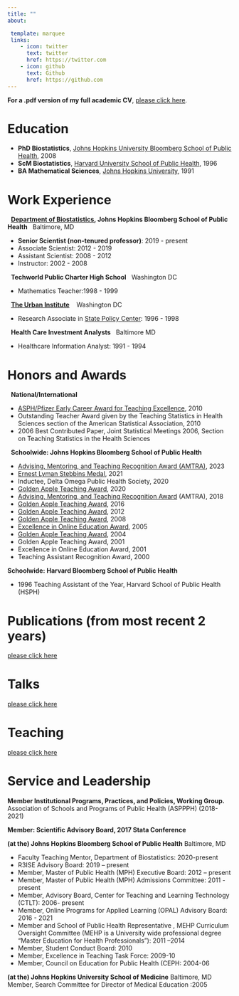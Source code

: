 ```yaml
---
title: ""
about: 

 template: marquee
 links:
    - icon: twitter
      text: twitter
      href: https://twitter.com
    - icon: github
      text: Github
      href: https://github.com
---
```


**For a .pdf version of my full academic CV**, [please click here](/files/cv.pdf).

# Education

-   **PhD Biostatistics**, [Johns Hopkins University Bloomberg School of Public Health](www.biostat.jhsph.edu), 2008
-   **ScM Biostatistics**, [Harvard University School of Public Health](https://www.hsph.harvard.edu/biostatistics/), 1996
-   **BA Mathematical Sciences**, [Johns Hopkins University](https://engineering.jhu.edu/ams/), 1991

# Work Experience

  [**Department of Biostatistics**](biostats.jhsph.edu)**, Johns Hopkins Bloomberg School of Public Health**   Baltimore, MD

-   **Senior Scientist (non-tenured professor)**: 2019 - present
-   Associate Scientist: 2012 - 2019
-   Assistant Scientist: 2008 - 2012
-   Instructor: 2002 - 2008

  **Techworld Public Charter High School**   Washington DC

-   Mathematics Teacher:1998 - 1999

  [**The Urban Institute**](https://www.urban.org)    Washington DC

-   Research Associate in [State Policy Center](https://www.urban.org/policy-centers/justice-policy-center): 1996 - 1998

  **Health Care Investment Analysts**   Baltimore MD

-   Healthcare Information Analyst: 1991 - 1994

# Honors and Awards

  **National/International**

-   [ASPH/Pfizer Early Career Award for Teaching Excellence](https://publichealth.jhu.edu/2010/asph-pfizer-award), 2010
-   Outstanding Teacher Award given by the Teaching Statistics in Health Sciences section of the American Statistical Association, 2010
-   2006 Best Contributed Paper, Joint Statistical Meetings 2006, Section on Teaching Statistics in the Health Sciences

  **Schoolwide: Johns Hopkins Bloomberg School of Public Health**

-   [Advising, Mentoring, and Teaching Recognition Award (AMTRA)](/images/amtra2023 - 1.jpeg), 2023
-   [Ernest Lyman Stebbins Medal](https://publichealth.jhu.edu/offices-and-services/office-of-academic-affairs/faculty-recognition/ernest-lyman-stebbins-medal), 2021
-   Inductee, Delta Omega Public Health Society, 2020
-   [Golden Apple Teaching Award](https://publichealth.jhu.edu/offices-and-services/office-of-academic-affairs/faculty-recognition/student-assembly-awards), 2020
-   [Advising, Mentoring, and Teaching Recognition Award](https://publichealth.jhu.edu/offices-and-services/office-of-academic-affairs/faculty-recognition/student-assembly-awards) (AMTRA), 2018
-   [Golden Apple Teaching Award](https://publichealth.jhu.edu/offices-and-services/office-of-academic-affairs/faculty-recognition/student-assembly-awards), 2016
-   [Golden Apple Teaching Award](https://issuu.com/johnshopkins/docs/21may_issue__all_sixteen_pages_/8), 2012
-   [Golden Apple Teaching Award](https://publichealth.jhu.edu/2008/golden-apple-award-bios-2008), 2008
-   [Excellence in Online Education Award](https://publichealth.jhu.edu/2005/ctlt-excellence-awards), 2005
-   [Golden Apple Teaching Award](https://publichealth.jhu.edu/2004/golden-apples-2004), 2004
-   Golden Apple Teaching Award, 2001
-   Excellence in Online Education Award, 2001
-   Teaching Assistant Recognition Award, 2000

**Schoolwide: Harvard Bloomberg School of Public Health**

-   1996 Teaching Assistant of the Year, Harvard School of Public Health (HSPH)

# Publications (from most recent 2 years)

[please click here](pubs.qmd)

# Talks

[please click here](talks.qmd)

# Teaching

[please click here](teach.qmd)

# Service and Leadership

**Member Institutional Programs, Practices, and Policies, Working Group.** Association of Schools and Programs of Public Health (ASPPPH) (2018-2021)

**Member: Scientific Advisory Board, 2017 Stata Conference**

**(at the) Johns Hopkins Bloomberg School of Public Health** Baltimore, MD

-   Faculty Teaching Mentor, Department of Biostatistics: 2020-present
-   R3ISE Advisory Board: 2019 -- present
-   Member, Master of Public Health (MPH) Executive Board: 2012 -- present
-   Member, Master of Public Health (MPH) Admissions Committee: 2011 -present
-   Member, Advisory Board, Center for Teaching and Learning Technology (CTLT): 2006- present
-   Member, Online Programs for Applied Learning (OPAL) Advisory Board: 2016 - 2021
-   Member and School of Public Health Representative , MEHP Curriculum Oversight Committee (MEHP is a University wide professional degree "Master Education for Health Professionals"): 2011 --2014
-   Member, Student Conduct Board: 2010
-   Member, Excellence in Teaching Task Force: 2009-10
-   Member, Council on Education for Public Health (CEPH: 2004-06

**(at the) Johns Hopkins University School of Medicine** Baltimore, MD Member, Search Committee for Director of Medical Education :2005
